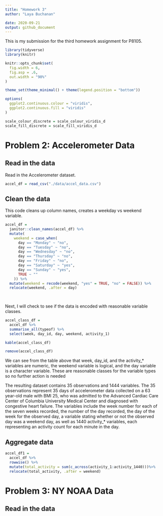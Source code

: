 ```yaml
---
title: "Homework 3"
author: "Laya Buchanan"

date: 2020-09-21
output: github_document
---
```


This is my submission for the third homework assignment for P8105.  

```r
library(tidyverse)
library(knitr)

knitr::opts_chunk$set(
  fig.width = 6,
  fig.asp = .6,
  out.width = "90%"
)

theme_set(theme_minimal() + theme(legend.position = "bottom"))

options(
  ggplot2.continuous.colour = "viridis",
  ggplot2.continuous.fill = "viridis"
)

scale_colour_discrete = scale_colour_viridis_d
scale_fill_discrete = scale_fill_viridis_d
```


# Problem 2: Accelerometer Data

## Read in the data

Read in the Accelerometer dataset. 

```r
accel_df = read_csv("./data/accel_data.csv")
```

## Clean the data

This code cleans up column names, creates a weekday vs weekend variable. 
```r
accel_df =
  janitor::clean_names(accel_df) %>%  
  mutate(
    weekend = case_when(
      day == "Monday" ~ "no",
      day == "Tuesday" ~ "no",
      day == "Wednesday" ~ "no",
      day == "Thursday" ~ "no",
      day == "Friday" ~ "no",
      day == "Saturday" ~ "yes",
      day == "Sunday" ~ "yes",
      TRUE ~ ""
    )) %>%
  mutate(weekend = recode(weekend, "yes" = TRUE, "no" = FALSE)) %>% 
  relocate(weekend, .after = day)
  
    
```


Next, I will check to see if the data is encoded with reasonable variable classes.

```r
accel_class_df = 
  accel_df %>% 
  summarise_all(typeof) %>% 
  select(week, day_id, day, weekend, activity_1)

kable(accel_class_df)
```

```r
remove(accel_class_df)
```

We can see from the table above that week, day_id, and the activity_* variables are numeric, the weekend variable is logical, and the day variable is a character variable. These are reasonable classes for the variable types so no further action is needed

The resulting dataset contains 35 observations and 1444 variables. The 35 observations represent 35 days of accelerometer data collected on a 63 year-old male with BMI 25, who was admitted to the Advanced Cardiac Care Center of Columbia University Medical Center and diagnosed with congestive heart failure. The variables include the week number for each of the seven weeks recorded, the number of the day recorded, the day of the week for the observed day, a variable stating whether or not the observed day was a weekend day, as well as 1440 activity_* variables, each representing an activity count for each minute in the day.

## Aggregate data

```r
accel_df1 = 
  accel_df %>% 
  rowwise() %>% 
  mutate(total_activity = sum(c_across(activity_1:activity_1440)))%>% 
  relocate(total_activity, .after = weekend)
```


# Problem 3: NY NOAA Data

## Read in the data

